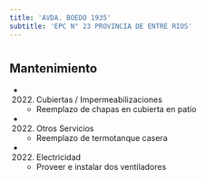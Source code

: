 ```yaml
---
title: 'AVDA. BOEDO 1935'
subtitle: 'EPC N° 23 PROVINCIA DE ENTRE RIOS'
---
```


#


## Mantenimiento

*  (2022) Cubiertas / Impermeabilizaciones 
    + Reemplazo de chapas en cubierta en patio

*  (2022) Otros Servicios 
    + Reemplazo de termotanque casera

*  (2022) Electricidad 
    + Proveer e instalar dos ventiladores



